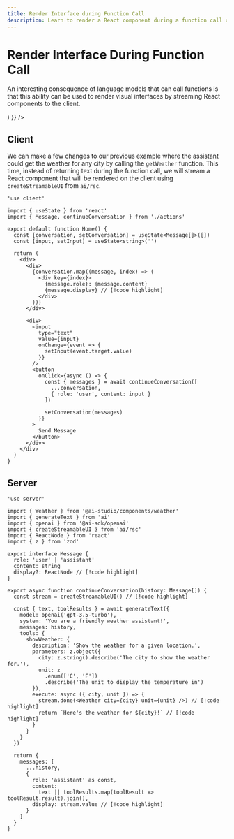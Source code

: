 ```yaml
---
title: Render Interface during Function Call
description: Learn to render a React component during a function call using the Vercel AI SDK in your Next.js application
---
```


# Render Interface During Function Call

An interesting consequence of language models that can call functions is that this ability can be used to render visual interfaces by streaming React components to the client.

<Browser>
  <ChatGeneration
    history={[
      { role: 'User', content: 'How is it going?' },
      { role: 'Assistant', content: 'All good, how may I help you?' }
    ]}
    inputMessage={{
      role: 'User',
      content: 'What is the weather in San Francisco?'
    }}
    outputMessage={{
      role: 'Assistant',
      content: 'The weather is 24°C and sunny in San Francisco.',
      display: (
        <div className="py-4">
          <WeatherCard
            content={{
              weather: {
                temperature: 24,
                condition: 'Sunny'
              }
            }}
          />
        </div>
      )
    }}
  />
</Browser>

## Client

We can make a few changes to our previous example where the assistant could get the weather for any city by calling the `getWeather` function. This time, instead of returning text during the function call, we will stream a React component that will be rendered on the client using `createStreamableUI` from `ai/rsc`.

```tsx filename='app/page.tsx'
'use client'

import { useState } from 'react'
import { Message, continueConversation } from './actions'

export default function Home() {
  const [conversation, setConversation] = useState<Message[]>([])
  const [input, setInput] = useState<string>('')

  return (
    <div>
      <div>
        {conversation.map((message, index) => (
          <div key={index}>
            {message.role}: {message.content}
            {message.display} // [!code highlight]
          </div>
        ))}
      </div>

      <div>
        <input
          type="text"
          value={input}
          onChange={event => {
            setInput(event.target.value)
          }}
        />
        <button
          onClick={async () => {
            const { messages } = await continueConversation([
              ...conversation,
              { role: 'user', content: input }
            ])

            setConversation(messages)
          }}
        >
          Send Message
        </button>
      </div>
    </div>
  )
}
```

## Server

```tsx filename='app/actions.tsx'
'use server'

import { Weather } from '@ai-studio/components/weather'
import { generateText } from 'ai'
import { openai } from '@ai-sdk/openai'
import { createStreamableUI } from 'ai/rsc'
import { ReactNode } from 'react'
import { z } from 'zod'

export interface Message {
  role: 'user' | 'assistant'
  content: string
  display?: ReactNode // [!code highlight]
}

export async function continueConversation(history: Message[]) {
  const stream = createStreamableUI() // [!code highlight]

  const { text, toolResults } = await generateText({
    model: openai('gpt-3.5-turbo'),
    system: 'You are a friendly weather assistant!',
    messages: history,
    tools: {
      showWeather: {
        description: 'Show the weather for a given location.',
        parameters: z.object({
          city: z.string().describe('The city to show the weather for.'),
          unit: z
            .enum(['C', 'F'])
            .describe('The unit to display the temperature in')
        }),
        execute: async ({ city, unit }) => {
          stream.done(<Weather city={city} unit={unit} />) // [!code highlight]
          return `Here's the weather for ${city}!` // [!code highlight]
        }
      }
    }
  })

  return {
    messages: [
      ...history,
      {
        role: 'assistant' as const,
        content:
          text || toolResults.map(toolResult => toolResult.result).join(),
        display: stream.value // [!code highlight]
      }
    ]
  }
}
```
